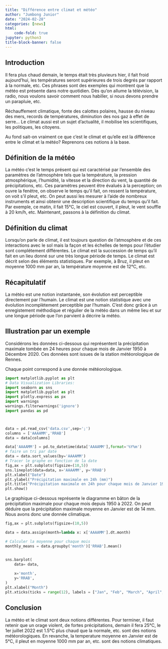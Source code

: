 ```yaml
---
title: "Différence entre climat et météo"
author: "Jumbong Junior"
date: "2024-02-28"
categories: [news]
html:
    code-fold: true
jupyter: python3
title-block-banner: false
---
```


## Introduction



Il fera plus chaud demain, le temps était très pluvieurs hier, il fait froid aujourd'hui, les températures seront supérieures de trois degrés par rapport à la normale, etc. Ces phrases sont des exemples qui montrent que la météo est présente dans notre quotidien. Dès qu'on allume la télévision, la radio, nous voulons savoir comment nous habiller, si nous devons prendre un parapluie, etc. 

Réchauffement climatique, fonte des calottes polaires, hausse du niveau des mers, records de températures, diminution des nos gaz à effet de serre... Le climat aussi est un sujet d'actualité, il mobilise les scientifiques, les politiques, les citoyens.  

Au fond sait-on vraiment ce que c'est le climat et qu'elle est la différence entre le climat et la météo? Reprenons ces notions à la base.

## Définition de la météo

La météo c'est le temps présent qui est caractérisé par l'ensemble des paramètres de l'atmosphère tels que la température, la pression atmosphérique, l'humidité, la vitesse et la direction du vent, la quantité de précipitations, etc. Ces paramètres peuvent être évalués à la perception; on ouvre la fenêtre, on observe le temps qu'il fait, on ressent la température, on voit s'il pleut, etc. On peut aussi les mesurer à l'aide de nombreux instruments et ainsi obtenir une description scientifique du temps qu'il fait. Par exemple, ce matin, il fait 15°C, le ciel est couvert, il pleut, le vent souffle à 20 km/h, etc. Maintenant, passons à la définition du climat.

## Définition du climat

Lorsqu'on parle de climat, il est toujours question de l'atmosphère et de ces interactions avec le sol mais la façon et les échelles de temps pour l'étudier sont complétement différentes. Le climat est la succession de temps qu'il fait en un lieu donné sur une très longue période de temps. Le climat est décrit selon des éléments statistiques. Par exemple, à Bruz, il pleut en moyenne 1000 mm par an, la température moyenne est de 12°C, etc.

## Récapitulatif

La météo est une notion instantanée, son évolution est perceptible directement par l'humain. Le climat est une notion statistique avec une évolution incomplètement perceptible par l'humain. C'est donc grâce à un enregistement méthodique et régulier de la météo dans un même lieu et sur une longue période que l'on parvient à décrire la météo.

## Illustration par un exemple

Considérons les données ci-dessous qui représentent la précipitation maximale tombée en 24 heures pour chaque mois de Janvier 1950 à Décembre 2020. Ces données sont issues de la station météorologique de Rennes. 

Chaque point correspond à une donnée météorologique. 

```python
import matplotlib.pyplot as plt
# Data Visualization Libraries:
import seaborn as sns
import matplotlib.pyplot as plt
import plotly.express as px
import warnings
warnings.filterwarnings('ignore')
import pandas as pd



data = pd.read_csv('data.csv',sep=';')
columns = ['AAAAMM','RRAB']
data = data[columns]

```

```python
data['AAAAMM'] = pd.to_datetime(data['AAAAMM'],format='%Y%m')
# faire un tri par date
data = data.sort_values(by='AAAAMM')
# Tracer le graphe en fonction de la date
fig,ax = plt.subplots(figsize=(10,5))
sns.lineplot(data=data, x='AAAAMM', y='RRAB')
plt.xlabel("Date")
plt.ylabel("Précipitation maximale en 24h (mm)")
plt.title("Précipitation maximale en 24h pour chaque mois de Janvier 1950 à Juin 2021")
plt.show()
```


Le graphique ci-dessous représente le diagramme en bâton de la précipitation maximale pour chaque mois depuis 1950 à 2022. On peut déduire que la précipitation maximale moyenne en Janvier est de 14 mm. Nous avons donc une donnée climatique.

```python
fig,ax = plt.subplots(figsize=(10,5))

data = data.assign(month=lambda x: x['AAAAMM'].dt.month)

# Calculer la moyenne pour chaque mois
monthly_means = data.groupby('month')['RRAB'].mean()


sns.barplot(
    data= data,
    
    x='month',
    y='RRAB',
)
plt.xlabel("Month")
plt.xticks(ticks = range(12), labels = ["Jan", "Feb", "March", "April", "May", "June", "July", "August", "Sept", "Oct", "Nov", "Dec"]);

```

## Conclusion

La météo et le climat sont deux notions différentes. Pour terminer, il faut retenir que un orage violent, de fortes précipitations, demain il fera 25°C, le 1er juillet 2022 est 1.5°C plus chaud que la normale, etc. sont des notions météorologiques. En revanche, la temperature moyenne en Janvier est de 5°C, il pleut en moyenne 1000 mm par an, etc. sont des notions climatiques.